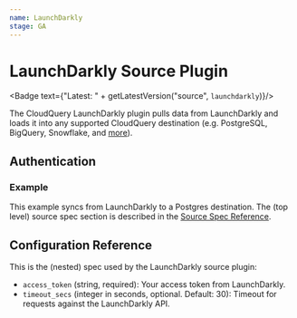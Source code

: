 ```yaml
---
name: LaunchDarkly
stage: GA
---
```

# LaunchDarkly Source Plugin


<Badge text={"Latest: " + getLatestVersion("source", `launchdarkly`)}/>

The CloudQuery LaunchDarkly plugin pulls data from LaunchDarkly and loads it into any supported CloudQuery destination (e.g. PostgreSQL, BigQuery, Snowflake, and [more](/docs/plugins/destinations/overview)).

## Authentication

<Authentication/>

### Example

This example syncs from LaunchDarkly to a Postgres destination. The (top level) source spec section is described in the [Source Spec Reference](/docs/reference/source-spec).

<Configuration/>

## Configuration Reference

This is the (nested) spec used by the LaunchDarkly source plugin:

- `access_token` (string, required):
  Your access token from LaunchDarkly.
- `timeout_secs` (integer in seconds, optional. Default: 30):
  Timeout for requests against the LaunchDarkly API.
